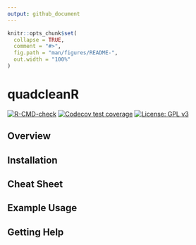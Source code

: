 ```yaml
---
output: github_document
---
```


<!-- README.md is generated from README.Rmd. Please edit that file -->

```r
knitr::opts_chunk$set(
  collapse = TRUE,
  comment = "#>",
  fig.path = "man/figures/README-",
  out.width = "100%"
)
```

# quadcleanR

<!-- badges: start -->
  [![R-CMD-check](https://github.com/DominiqueMaucieri/quadcleanR/workflows/R-CMD-check/badge.svg)](https://github.com/DominiqueMaucieri/quadcleanR/actions)
[![Codecov test coverage](https://codecov.io/gh/DominiqueMaucieri/quadcleanR/branch/main/graph/badge.svg)](https://app.codecov.io/gh/DominiqueMaucieri/quadcleanR?branch=main)
[![License: GPL v3](https://img.shields.io/badge/License-GPLv3-blue.svg)](https://www.gnu.org/licenses/gpl-3.0)
<!-- badges: end -->

## Overview


## Installation


## Cheat Sheet


## Example Usage


## Getting Help



